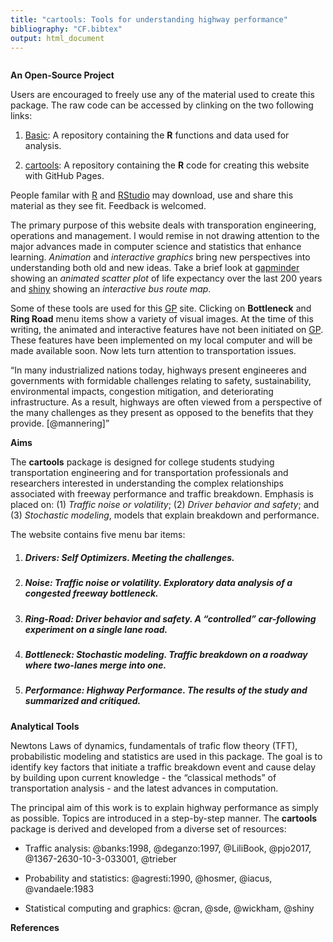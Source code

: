 ```yaml
---
title: "cartools: Tools for understanding highway performance"
bibliography: "CF.bibtex"
output: html_document
---
```


```r
```

__An Open-Source Project__

Users are encouraged to freely use any of the material used to create this package. The raw code can be accessed by clinking on the two following links: 

1. [Basic](https://github.com/PJOssenbruggen/Basic): A repository containing the __R__  functions and data used for analysis.

2. [cartools](https://github.com/PJOssenbruggen/cartools): A repository containing the __R__ code for creating this website with GitHub Pages.

People familar with [R](https://cran.r-project.org) and [RStudio](https://www.rstudio.com) may download, use and share this material as they see fit. Feedback is welcomed.

The primary purpose of this website deals with transporation engineering, operations and management. I would remise in not drawing attention to the major advances made in computer science and statistics that enhance learning.  _Animation_ and _interactive graphics_ bring new perspectives into understanding both old and new ideas. Take a brief look at [gapminder](https://www.gapminder.org/tools/#$chart-type=bubbles) showing an _animated scatter plot_ of life expectancy over the last 200 years and [shiny](http://shiny.rstudio.com/gallery/bus-dashboard.html) showing an _interactive bus route map_. 

Some of these tools are used  for this [GP](https://pjossenbruggen.github.io/GP/about.html) site. Clicking on __Bottleneck__ and __Ring Road__ menu items show a variety of visual images. At the time of this writing, the animated and interactive features have not been initiated on [GP](https://pjossenbruggen.github.io/GP/about.html). These features have been implemented on my local computer and will be made available soon. Now lets turn attention to transportation issues.

"In many industrialized nations today, highways present engineeres and governments with formidable challenges relating to safety, sustainability, environmental impacts, congestion mitigation, and deteriorating infrastructure. As a result, highways are often viewed from a perspective of the many challenges as they present as opposed to the benefits that they provide. [@mannering]" 

__Aims__
 
The __cartools__ package is designed for college students studying transportation engineering and for transportation professionals and researchers interested in understanding the complex relationships associated with freeway performance and traffic breakdown. Emphasis is placed on: (1) _Traffic noise or volatility_; (2) _Driver behavior and safety_; and (3) _Stochastic modeling_,  models that explain breakdown and performance.


The website contains five menu bar items:

1. ##### __Drivers:__  _Self Optimizers_. Meeting the challenges.

2. ##### __Noise:__  _Traffic noise or  volatility_. Exploratory data analysis of a congested freeway bottleneck.

3. ##### __Ring-Road:__ _Driver behavior and safety_. A "controlled" car-following experiment on a single lane road.

4. #####  __Bottleneck:__ _Stochastic modeling_. Traffic breakdown on a roadway where two-lanes  merge into one.

5. #####  __Performance:__ _Highway Performance_. The results of the study and summarized and critiqued.

__Analytical Tools__

Newtons Laws of dynamics, fundamentals of trafic flow theory (TFT), probabilistic modeling and statistics are used in this package.  The goal is to identify key factors that initiate a traffic breakdown event and cause delay by building upon current knowledge - the "classical methods" of transportation analysis - and the latest advances in computation.  



The principal aim of this work is to explain highway performance as simply as possible. Topics are introduced in a  step-by-step manner.  The  __cartools__ package is derived and developed from a diverse set of resources:

* Traffic analysis: @banks:1998, @deganzo:1997, @LiliBook, @pjo2017, @1367-2630-10-3-033001, @trieber

* Probability and statistics: @agresti:1990, @hosmer, @iacus, @vandaele:1983

* Statistical computing and graphics: @cran, @sde,  @wickham, @shiny



__References__




